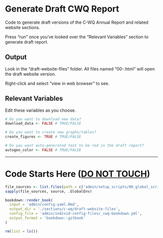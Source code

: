 # Generate Draft CWQ Report

Code to generate draft versions of the C-WQ Annual Report and related website sections.

Press "run" once you've looked over the "Relevant Variables" section to generate draft report.

## Output

Look in the "draft-website-files" folder. All files named "00-<RMD FILE NAME>.html" will open the draft website version.

Right-click and select "view in web browser" to see.

## Relevant Variables

Edit these variables as you choose.

```r
# Do you want to download new data?
download_data <- FALSE # TRUE/FALSE

# Do you want to create new graphs/tables?
create_figures <- TRUE # TRUE/FALSE

# Do you want auto-generated text to be red in the draft report?
autogen_color <- FALSE # TRUE/FALSE
```

------------------------------------------------------------------------

# Code Starts Here ([**DO NOT TOUCH**]{.underline})

```r
file_sources <- list.files(path = c('admin/setup_scripts/00_global_scripts','admin/setup_scripts/01_cwq_scripts'), pattern = '.R$', full.names = TRUE, recursive = TRUE)
sapply(file_sources, source, .GlobalEnv)

bookdown::render_book(
  input = 'admin/config-yaml.Rmd',
  output_dir = './sections/c-wq/draft-website-files',
  config_file = 'admin/individ-config-files/_cwq-bookdown.yml',
  output_format = 'bookdown::gitbook'
)

rm(list = ls())
```